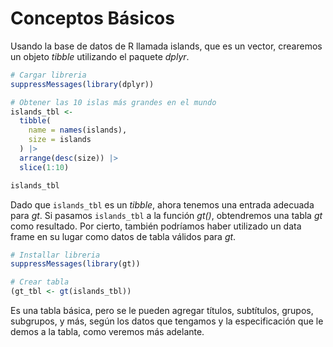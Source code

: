 # Conceptos Básicos

Usando la base de datos de R llamada islands, que es un vector, crearemos un objeto *tibble* utilizando el paquete *dplyr*.

```r
# Cargar libreria
suppressMessages(library(dplyr))

# Obtener las 10 islas más grandes en el mundo
islands_tbl <- 
  tibble(
    name = names(islands),
    size = islands
  ) |>
  arrange(desc(size)) |>
  slice(1:10)

islands_tbl
```


Dado que `islands_tbl` es un *tibble*, ahora tenemos una entrada adecuada para *gt*. Si pasamos `islands_tbl` a la función *gt()*, obtendremos una tabla *gt* como resultado. Por cierto, también podríamos haber utilizado un data frame en su lugar como datos de tabla válidos para *gt*.

```r
# Installar libreria
suppressMessages(library(gt))

# Crear tabla
(gt_tbl <- gt(islands_tbl))
```


Es una tabla básica, pero se le pueden agregar títulos, subtítulos, grupos, subgrupos, y más, según los datos que tengamos y la especificación que le demos a la tabla, como veremos más adelante.
